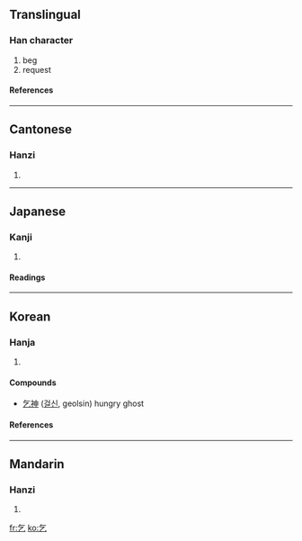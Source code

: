 ==Translingual==
===Han character===
{{Han char|rn=5|rad=乙|as=02|sn=3|four=8071<sub>7</sub>|canj=人弓 (ON)}}
# beg
# request
====References====
{{Han ref|kx=0084.030|dkj=00170|dj=0170.030|hdz=10050.070|uh=4E5E|ud=20062|bh=A45E|bd=42078}}
----
==Cantonese==
===Hanzi===
{{yue-hanzi|jyut=|y=hat1}}
# {{defn|Cantonese}}
----
==Japanese==
===Kanji===
{{ja-kanji|grade=|rs=乙02}}
# {{defn|Japanese}}
====Readings====
{{ja-readings|on=[[こつ]] (kotsu), [[き]] (ki)|kun=[[こう]] (kou), [[こい]] (koi)}}
----
==Korean==
===Hanja===
{{ko-hanja|hangeul=걸|rv=geol|mr=kŏl|eumhun=[[빌다|빌]]|ehrv=bil|ehmr=pil|ehy=}}
# {{defn|Korean}}
====Compounds====
*[[乞神]] ([[걸신]], geolsin) hungry ghost
====References====
{{Hanja ref|nav=7925}}
----

==Mandarin==
===Hanzi===
{{cmn-hanzi|pin=[[qǐ]] ([[qi3]])|wg=ch'i<sup>3</sup>}}
# {{defn|Mandarin}}

[[fr:乞]]
[[ko:乞]]